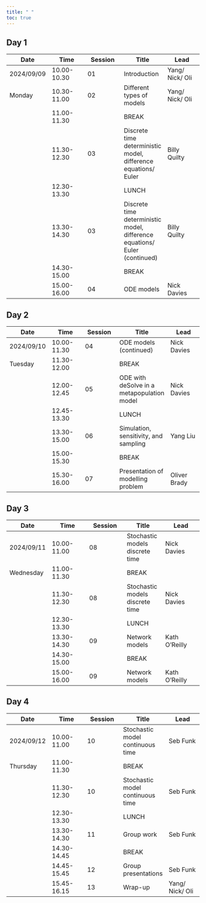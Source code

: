 ```yaml
---
title: " "
toc: true
---
```


## Day 1

| Date       | Time        | Session | Title                                                                      | Lead            |
|---------------|---------------|---------------|---------------|---------------|
| 2024/09/09 | 10.00-10.30 | 01      | Introduction                                                               | Yang/ Nick/ Oli |
| Monday     | 10.30-11.00 | 02      | Different types of models                                                  | Yang/ Nick/ Oli |
|            | 11.00-11.30 |         | BREAK                                                                      |                 |
|            | 11.30-12.30 | 03      | Discrete time deterministic model, difference equations/ Euler             | Billy Quilty    |
|            | 12.30-13.30 |         | LUNCH                                                                      |                 |
|            | 13.30-14.30 | 03      | Discrete time deterministic model, difference equations/ Euler (continued) | Billy Quilty    |
|            | 14.30-15.00 |         | BREAK                                                                      |                 |
|            | 15.00-16.00 | 04      | ODE models                                                                 | Nick Davies     |

## Day 2

| Date       | Time        | Session | Title                                      | Lead         |
|---------------|---------------|---------------|---------------|---------------|
| 2024/09/10 | 10.00-11.30 | 04      | ODE models (continued)                     | Nick Davies  |
| Tuesday    | 11.30-12.00 |         | BREAK                                      |              |
|            | 12.00-12.45 | 05      | ODE with deSolve in a metapopulation model | Nick Davies  |
|            | 12.45-13.30 |         | LUNCH                                      |              |
|            | 13.30-15.00 | 06      | Simulation, sensitivity, and sampling      | Yang Liu     |
|            | 15.00-15.30 |         | BREAK                                      |              |
|            | 15.30-16.00 | 07      | Presentation of modelling problem          | Oliver Brady |

## Day 3

| Date       | Time        | Session | Title                           | Lead          |
|---------------|---------------|---------------|---------------|---------------|
| 2024/09/11 | 10.00-11.00 | 08      | Stochastic models discrete time | Nick Davies   |
| Wednesday  | 11.00-11.30 |         | BREAK                           |               |
|            | 11.30-12.30 | 08      | Stochastic models discrete time | Nick Davies   |
|            | 12.30-13.30 |         | LUNCH                           |               |
|            | 13.30-14.30 | 09      | Network models                  | Kath O'Reilly |
|            | 14.30-15.00 |         | BREAK                           |               |
|            | 15.00-16.00 | 09      | Network models                  | Kath O'Reilly |

## Day 4

| Date       | Time        | Session | Title                            | Lead            |
|---------------|---------------|---------------|---------------|---------------|
| 2024/09/12 | 10.00-11.00 | 10      | Stochastic model continuous time | Seb Funk        |
| Thursday   | 11.00-11.30 |         | BREAK                            |                 |
|            | 11.30-12.30 | 10      | Stochastic model continuous time | Seb Funk        |
|            | 12.30-13.30 |         | LUNCH                            |                 |
|            | 13.30-14.30 | 11      | Group work                       | Seb Funk        |
|            | 14.30-14.45 |         | BREAK                            |                 |
|            | 14.45-15.45 | 12      | Group presentations              | Seb Funk        |
|            | 15.45-16.15 | 13      | Wrap-up                          | Yang/ Nick/ Oli |

